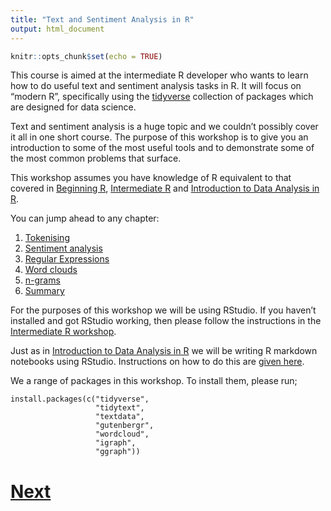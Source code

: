 ```yaml
---
title: "Text and Sentiment Analysis in R"
output: html_document
---
```


```r
knitr::opts_chunk$set(echo = TRUE)
```

This course is aimed at the intermediate R developer who wants to learn 
how to do useful text and sentiment analysis tasks in R. It will focus on 
"modern R", specifically using the [tidyverse](https://www.tidyverse.org) 
collection of packages which are designed for data science.

Text and sentiment analysis is a huge topic and we couldn't possibly cover it 
all in one short course. The purpose of this workshop is to give you an 
introduction to some of the most useful tools and to demonstrate some of the 
most common problems that surface.

This workshop assumes you have knowledge of R equivalent to that covered
in [Beginning R](https://chryswoods.com/beginning_r),
[Intermediate R](https://chryswoods.com/intermediate_r) and
[Introduction to Data Analysis in R](https://chryswoods.com/data_analysis_r/).

You can jump ahead to any chapter:

1. [Tokenising](tokenising.html)
2. [Sentiment analysis](sentiment.html)
3. [Regular Expressions](regexp.html)
4. [Word clouds](wordclouds.html)
5. [n-grams](ngrams.html)
6. [Summary](summary.html)

For the purposes of this workshop we will be using RStudio. If you haven't
installed and got RStudio working, then please follow the instructions
in the [Intermediate R workshop](https://chryswoods.com/intermediate_r).

Just as in [Introduction to Data Analysis in R](https://chryswoods.com/data_analysis_r/) 
we will be writing R markdown notebooks using RStudio. Instructions on how
to do this are [given here](https://chryswoods.com/data_analysis_r/).

We a range of packages in this workshop. To install them, please run;

```
install.packages(c("tidyverse",
                   "tidytext",
                   "textdata",
                   "gutenbergr",
                   "wordcloud",
                   "igraph",
                   "ggraph"))
```

# [Next](tokenising.html)
